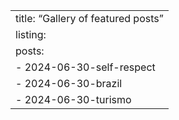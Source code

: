 ---
title: "Gallery of featured posts"
listing:
  posts:
    - 2024-06-30-self-respect
    - 2024-06-30-brazil
    - 2024-06-30-turismo
---